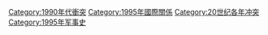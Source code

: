 [[Category:1990年代衝突|Category:1990年代衝突]]
[[Category:1995年國際關係|Category:1995年國際關係]]
[[Category:20世纪各年冲突|Category:20世纪各年冲突]]
[[Category:1995年军事史|Category:1995年军事史]]